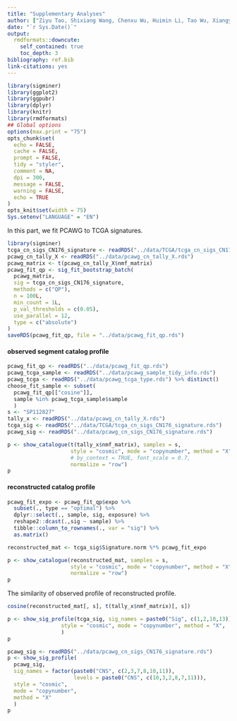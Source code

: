 ```yaml
---
title: "Supplementary Analyses"
author: ["Ziyu Tao, Shixiang Wang, Chenxu Wu, Huimin Li, Tao Wu, Xiangyu Zhao, Wei Ning, Guangshuai Wang, Xue-Song Liu (Corresponding author)"]
date: "`r Sys.Date()`"
output:
  rmdformats::downcute:
    self_contained: true
    toc_depth: 3
bibliography: ref.bib
link-citations: yes
---
```



```r
library(sigminer)
library(ggplot2)
library(ggpubr)
library(dplyr)
library(knitr)
library(rmdformats)
## Global options
options(max.print = "75")
opts_chunk$set(
  echo = FALSE,
  cache = FALSE,
  prompt = FALSE,
  tidy = "styler",
  comment = NA,
  dpi = 300,
  message = FALSE,
  warning = FALSE,
  echo = TRUE
)
opts_knit$set(width = 75)
Sys.setenv("LANGUAGE" = "EN")
```

In this part, we fit PCAWG to TCGA signatures. 

```r
library(sigminer)
tcga_cn_sigs_CN176_signature <- readRDS("../data/TCGA/tcga_cn_sigs_CN176_signature.rds")
pcawg_cn_tally_X <- readRDS("../data/pcawg_cn_tally_X.rds")
pcawg_matrix <- t(pcawg_cn_tally_X$nmf_matrix) 
pcawg_fit_qp <- sig_fit_bootstrap_batch(
  pcawg_matrix,
  sig = tcga_cn_sigs_CN176_signature,
  methods = c("QP"),
  n = 100L,
  min_count = 1L,
  p_val_thresholds = c(0.05),
  use_parallel = 12,
  type = c("absolute")
)
saveRDS(pcawg_fit_qp, file = "../data/pcawg_fit_qp.rds")
```

#### observed segment catalog profile

```r
pcawg_fit_qp <- readRDS("../data/pcawg_fit_qp.rds")
pcawg_tcga_sample <- readRDS("../data/pcawg_sample_tidy_info.rds") 
pcawg_tcga <- readRDS("../data/pcawg_tcga_type.rds") %>% distinct()
choose_fit_sample <- subset(
  pcawg_fit_qp[["cosine"]], 
  sample %in% pcawg_tcga_sample$sample
  )
s <- "SP112827"
tally_x <- readRDS("../data/pcawg_cn_tally_X.rds")
tcga_sig <- readRDS("../data/TCGA/tcga_cn_sigs_CN176_signature.rds")
pcawg_sig <- readRDS("../data/pcawg_cn_sigs_CN176_signature.rds")

```

```r
p <- show_catalogue(t(tally_x$nmf_matrix), samples = s,
                    style = "cosmic", mode = "copynumber", method = "X",
                    # by_context = TRUE, font_scale = 0.7, 
                    normalize = "row")
p
```

#### reconstructed catalog profile

```r

pcawg_fit_expo <- pcawg_fit_qp$expo %>%
  subset(., type == "optimal") %>%
  dplyr::select(., sample, sig, exposure) %>%
  reshape2::dcast(.,sig ~ sample) %>%
  tibble::column_to_rownames(., var = "sig") %>% 
  as.matrix()

reconstructed_mat <- tcga_sig$Signature.norm %*% pcawg_fit_expo
```

```r
p <- show_catalogue(reconstructed_mat, samples = s,
                    style = "cosmic", mode = "copynumber", method = "X",
                    normalize = "row")
p
```

The similarity of observed profile of reconstructed profile.

```r
cosine(reconstructed_mat[, s], t(tally_x$nmf_matrix)[, s])

```

```r
p <- show_sig_profile(tcga_sig, sig_names = paste0("Sig", c(1,2,10,13)),
                 style = "cosmic", mode = "copynumber", method = "X",
                 )
p
```


```r
pcawg_sig <- readRDS("../data/pcawg_cn_sigs_CN176_signature.rds")
p <- show_sig_profile(
  pcawg_sig, 
  sig_names = factor(paste0("CNS", c(2,3,7,8,10,11)), 
                     levels = paste0("CNS", c(10,3,2,8,7,11))),
  style = "cosmic", 
  mode = "copynumber", 
  method = "X"
  ) 
p
```
